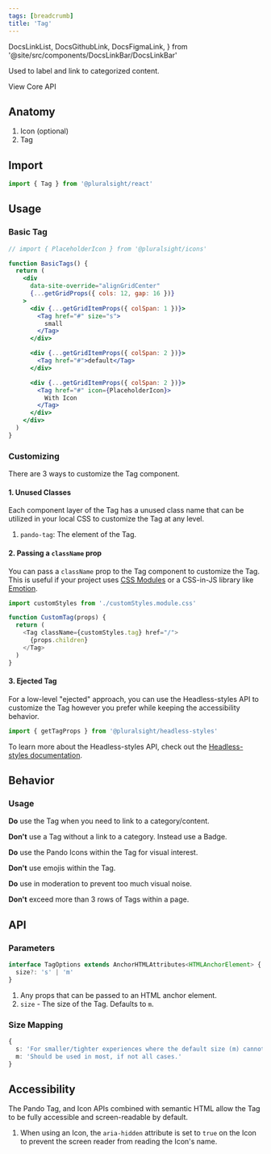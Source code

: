 ```yaml
---
tags: [breadcrumb]
title: 'Tag'
---
```


  DocsLinkList,
  DocsGithubLink,
  DocsFigmaLink,
} from '@site/src/components/DocsLinkBar/DocsLinkBar'

<p className="size-xxl">Used to label and link to categorized content.</p>

<DocsLinkList>
  <DocsGithubLink href="https://github.com/pluralsight/pando/tree/main/packages/react/src/components/Tag.tsx" />
  <DocsGithubLink href="https://github.com/pluralsight/pando/tree/main/packages/headless-styles/src/components/Tag/tagCSS.ts">
    View Core API
  </DocsGithubLink>
  <DocsFigmaLink href="https://www.figma.com/file/ZmH4XsZS5WnKeo28ylM5x1/Pando-UI-kit-(Web)?node-id=1214%3A50560&t=YLA3FBYLefNvfeuf-0" />
</DocsLinkList>

## Anatomy

1. Icon (optional)
2. Tag

## Import

```javascript
import { Tag } from '@pluralsight/react'
```

## Usage

### Basic Tag

```jsx live
// import { PlaceholderIcon } from '@pluralsight/icons'

function BasicTags() {
  return (
    <div
      data-site-override="alignGridCenter"
      {...getGridProps({ cols: 12, gap: 16 })}
    >
      <div {...getGridItemProps({ colSpan: 1 })}>
        <Tag href="#" size="s">
          small
        </Tag>
      </div>

      <div {...getGridItemProps({ colSpan: 2 })}>
        <Tag href="#">default</Tag>
      </div>

      <div {...getGridItemProps({ colSpan: 2 })}>
        <Tag href="#" icon={PlaceholderIcon}>
          With Icon
        </Tag>
      </div>
    </div>
  )
}
```

### Customizing

There are 3 ways to customize the Tag component.

#### 1. Unused Classes

Each component layer of the Tag has a unused class name that can be utilized in your local CSS to customize the Tag at any level.

1. `pando-tag`: The element of the Tag.

#### 2. Passing a `className` prop

You can pass a `className` prop to the Tag component to customize the Tag. This is useful if your project uses [CSS Modules](https://github.com/css-modules/css-modules) or a CSS-in-JS library like [Emotion](https://emotion.sh/docs/introduction).

```javascript title="Example of using CSS Modules to customize the Tag." showLineNumbers
import customStyles from './customStyles.module.css'

function CustomTag(props) {
  return (
    <Tag className={customStyles.tag} href="/">
      {props.children}
    </Tag>
  )
}
```

#### 3. Ejected Tag

For a low-level "ejected" approach, you can use the Headless-styles API to customize the Tag however you prefer while keeping the accessibility behavior.

```javascript showLineNumbers
import { getTagProps } from '@pluralsight/headless-styles'
```

To learn more about the Headless-styles API, check out the [Headless-styles documentation](https://github.com/pluralsight/pando/blob/main/packages/headless-styles/src/components/Tag/tagCSS.ts).

## Behavior

### Usage

**Do** use the Tag when you need to link to a category/content.

**Don't** use a Tag without a link to a category. Instead use a Badge.

**Do** use the Pando Icons within the Tag for visual interest.

**Don't** use emojis within the Tag.

**Do** use in moderation to prevent too much visual noise.

**Don't** exceed more than 3 rows of Tags within a page.

## API

### Parameters

```typescript
interface TagOptions extends AnchorHTMLAttributes<HTMLAnchorElement> {
  size?: 's' | 'm'
}
```

1. Any props that can be passed to an HTML anchor element.
2. `size` - The size of the Tag. Defaults to `m`.

### Size Mapping

```typescript title="Tag size rules."
{
  s: 'For smaller/tighter experiences where the default size (m) cannot be supported.',
  m: 'Should be used in most, if not all cases.'
}
```

## Accessibility

The Pando Tag, and Icon APIs combined with semantic HTML allow the Tag to be fully accessible and screen-readable by default.

1. When using an Icon, the `aria-hidden` attribute is set to `true` on the Icon to prevent the screen reader from reading the Icon's name.
